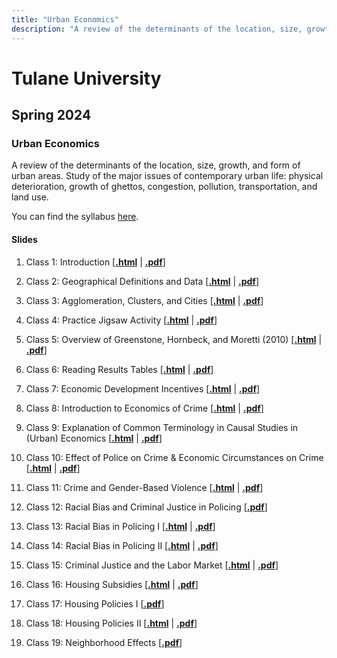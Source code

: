 ```yaml
---
title: "Urban Economics"
description: "A review of the determinants of the location, size, growth, and form of urban areas. Study of the major issues of contemporary urban life: physical deterioration, growth of ghettos, congestion, pollution, transportation, and land use."
---
```


# Tulane University

## Spring 2024
### Urban Economics
A review of the determinants of the location, size, growth, and form of urban areas. Study of the major issues of contemporary urban life: physical deterioration, growth of ghettos, congestion, pollution, transportation, and land use.

You can find the syllabus [here](https://hhadah.github.io/urban-econ/syllabus/UrbanEcon3320SyllabusSpring2024HHadah.pdf).

#### Slides

1. Class 1: Introduction \[[**.html**](https://hhadah.github.io/urban-econ/slides/01-week1/01-tue/01-class1.html) | [**.pdf**](https://hhadah.github.io/urban-econ/slides/01-week1/01-tue/01-class1.pdf)\]

2. Class 2: Geographical Definitions and Data \[[**.html**](https://hhadah.github.io/urban-econ/slides/01-week1/02-thur/02-class2.html) | [**.pdf**](https://hhadah.github.io/urban-econ/slides/01-week1/02-thur/02-class2.pdf)\]

3. Class 3: Agglomeration, Clusters, and Cities \[[**.html**](https://hhadah.github.io/urban-econ/slides/02-week2/01-tue/01-class1.html) | [**.pdf**](https://hhadah.github.io/urban-econ/slides/02-week2/01-tue/01-class1.pdf)\]

4. Class 4: Practice Jigsaw Activity \[[**.html**](https://hhadah.github.io/urban-econ/slides/02-week2/02-thur/02-class2.html) | [**.pdf**](https://hhadah.github.io/urban-econ/slides/02-week2/02-thur/02-class2.pdf)\]

5. Class 5: Overview of Greenstone, Hornbeck, and Moretti (2010) \[[**.html**](https://hhadah.github.io/urban-econ/slides/03-week3/01-tue/01-class1.html) | [**.pdf**](https://hhadah.github.io/urban-econ/slides/03-week3/01-tue/01-class1.pdf)\]

6. Class 6: Reading Results Tables \[[**.html**](https://hhadah.github.io/urban-econ/slides/03-week3/02-thur/02-class2.html) | [**.pdf**](https://hhadah.github.io/urban-econ/slides/03-week3/02-thur/02-class2.pdf)\]

7. Class 7: Economic Development Incentives  \[[**.html**](https://hhadah.github.io/urban-econ/slides/04-week4/01-tue/01-class01.html) | [**.pdf**](https://hhadah.github.io/urban-econ/slides/04-week4/01-tue/01-class01.pdf)\]

8. Class 8: Introduction to Economics of Crime  \[[**.html**](https://hhadah.github.io/urban-econ/slides/05-week5/02-thur/crime-intro.html) | [**.pdf**](https://hhadah.github.io/urban-econ/slides/05-week5/02-thur/crime-intro.pdf)\]

9. Class 9: Explanation of Common Terminology in Causal Studies in
(Urban) Economics  \[[**.html**](https://hhadah.github.io/urban-econ/slides/06-week6/01-tue/causal-term.html) | [**.pdf**](https://hhadah.github.io/urban-econ/slides/06-week6/01-tue/causal-term.pdf)\]

10. Class 10: Effect of Police on Crime & Economic Circumstances on Crime \[[**.html**](https://hhadah.github.io/urban-econ/slides/06-week6/02-thur/police-econ-and-crime.html) | [**.pdf**](https://hhadah.github.io/urban-econ/slides/06-week6/02-thur/police-econ-and-crime.pdf)\]


11. Class 11: Crime and Gender-Based Violence \[[**.html**](https://hhadah.github.io/urban-econ/slides/07-week7/02-thur/gender-based-violence.html) | [**.pdf**](https://hhadah.github.io/urban-econ/slides/07-week7/02-thur/gender-based-violence.pdf)\]

12. Class 12:  Racial Bias and Criminal Justice in Policing \[[**.pdf**](https://hhadah.github.io/urban-econ/slides/08-week8/02-thur/MLODiscrimination21Oct2021.pdf)\]

13. Class 13:  Racial Bias in Policing I \[[**.html**](https://hhadah.github.io/urban-econ/slides/09-week9/01-tue/racial-bias.html) | [**.pdf**](https://hhadah.github.io/urban-econ/slides/09-week9/01-tue/racial-bias.pdf)\]

14. Class 14:  Racial Bias in Policing II \[[**.html**](https://hhadah.github.io/urban-econ/slides/09-week9/02-thur/racial-bias-w.html) | [**.pdf**](https://hhadah.github.io/urban-econ/slides/09-week9/02-thur/racial-bias-w.pdf)\]

15. Class 15:  Criminal Justice and the Labor Market \[[**.html**](https://hhadah.github.io/urban-econ/slides/10-week10/02-thur/incarceration-ban-box.html) | [**.pdf**](https://hhadah.github.io/urban-econ/slides/10-week10/02-thur/incarceration-ban-box.pdf)\]

16. Class 16:  Housing Subsidies \[[**.html**](https://hhadah.github.io/urban-econ/slides/11-housing/01-lecture1/01-housing.html) | [**.pdf**](https://hhadah.github.io/urban-econ/slides/11-housing/01-lecture1/01-housing.pdf)\]

17. Class 17:  Housing Policies I \[[**.pdf**](https://hhadah.github.io/urban-econ/slides/11-housing/02-lecture2/19-HousingPoliciesMetcalfSlides.pdf)\]

18. Class 18:  Housing Policies II \[[**.html**](https://hhadah.github.io/urban-econ/slides/11-housing/03-lecture3/03-housing.html) | [**.pdf**](https://hhadah.github.io/urban-econ/slides/11-housing/03-lecture3/03-housing.pdf)\]

19. Class 19:  Neighborhood Effects \[[**.pdf**](https://hhadah.github.io/urban-econ/slides/11-housing/04-lecture4/21-NeighborhoodEffectsMovingtoOpportunity.pdf)\]
